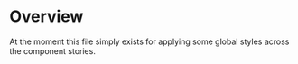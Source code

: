 
<Meta title="Docs/Overview" />

# Overview

At the moment this file simply exists for applying some global styles across the component stories.
